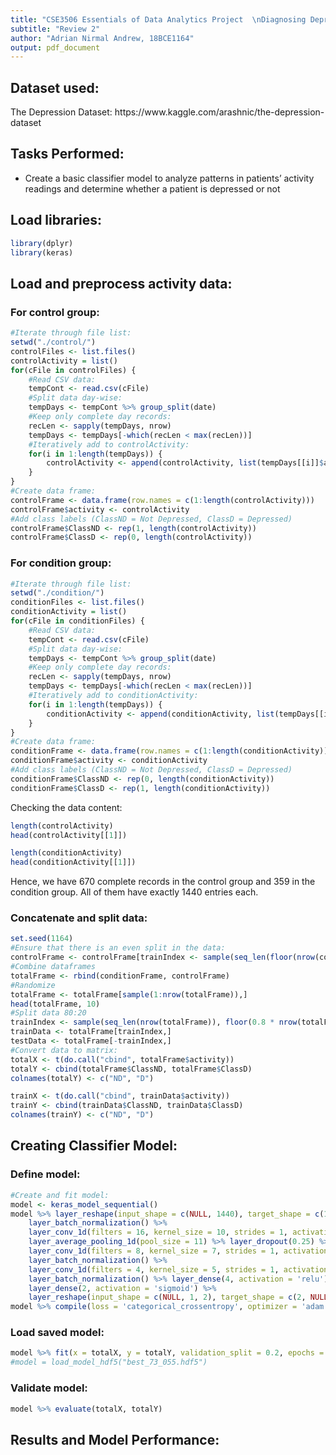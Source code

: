 ```yaml
---
title: "CSE3506 Essentials of Data Analytics Project  \nDiagnosing Depression using Motor Activity Score"
subtitle: "Review 2"
author: "Adrian Nirmal Andrew, 18BCE1164"
output: pdf_document
---
```


## Dataset used:

The Depression Dataset: https://www.kaggle.com/arashnic/the-depression-dataset

## Tasks Performed:

- Create a basic classifier model to analyze patterns in patients' activity readings and determine whether a patient is depressed or not

## Load libraries:

```r
library(dplyr)
library(keras)
```

## Load and preprocess activity data:

### For control group:

```r
#Iterate through file list:
setwd("./control/")
controlFiles <- list.files()
controlActivity = list()
for(cFile in controlFiles) {
	#Read CSV data:
	tempCont <- read.csv(cFile)
	#Split data day-wise:
	tempDays <- tempCont %>% group_split(date)
	#Keep only complete day records:
	recLen <- sapply(tempDays, nrow)
	tempDays <- tempDays[-which(recLen < max(recLen))]
	#Iteratively add to controlActivity:
	for(i in 1:length(tempDays)) {
		controlActivity <- append(controlActivity, list(tempDays[[i]]$activity))
	}
}
#Create data frame:
controlFrame <- data.frame(row.names = c(1:length(controlActivity)))
controlFrame$activity <- controlActivity
#Add class labels (ClassND = Not Depressed, ClassD = Depressed)
controlFrame$ClassND <- rep(1, length(controlActivity))
controlFrame$ClassD <- rep(0, length(controlActivity))
```

### For condition group:

```r
#Iterate through file list:
setwd("./condition/")
conditionFiles <- list.files()
conditionActivity = list()
for(cFile in conditionFiles) {
	#Read CSV data:
	tempCont <- read.csv(cFile)
	#Split data day-wise:
	tempDays <- tempCont %>% group_split(date)
	#Keep only complete day records:
	recLen <- sapply(tempDays, nrow)
	tempDays <- tempDays[-which(recLen < max(recLen))]
	#Iteratively add to conditionActivity:
	for(i in 1:length(tempDays)) {
		conditionActivity <- append(conditionActivity, list(tempDays[[i]]$activity))
	}
}
#Create data frame:
conditionFrame <- data.frame(row.names = c(1:length(conditionActivity)))
conditionFrame$activity <- conditionActivity
#Add class labels (ClassND = Not Depressed, ClassD = Depressed)
conditionFrame$ClassND <- rep(0, length(conditionActivity))
conditionFrame$ClassD <- rep(1, length(conditionActivity))
```

Checking the data content:

```r
length(controlActivity)
head(controlActivity[[1]])
```

```r
length(conditionActivity)
head(conditionActivity[[1]])
```

Hence, we have 670 complete records in the control group and 359 in the condition group. All of them have exactly 1440 entries each.

### Concatenate and split data:

```r
set.seed(1164)
#Ensure that there is an even split in the data:
controlFrame <- controlFrame[trainIndex <- sample(seq_len(floor(nrow(controlFrame) / 2)), floor(nrow(controlFrame) / 2)),]
#Combine dataframes
totalFrame <- rbind(conditionFrame, controlFrame)
#Randomize
totalFrame <- totalFrame[sample(1:nrow(totalFrame)),]
head(totalFrame, 10)
#Split data 80:20
trainIndex <- sample(seq_len(nrow(totalFrame)), floor(0.8 * nrow(totalFrame)))
trainData <- totalFrame[trainIndex,]
testData <- totalFrame[-trainIndex,]
#Convert data to matrix:
totalX <- t(do.call("cbind", totalFrame$activity))
totalY <- cbind(totalFrame$ClassND, totalFrame$ClassD)
colnames(totalY) <- c("ND", "D")

trainX <- t(do.call("cbind", trainData$activity))
trainY <- cbind(trainData$ClassND, trainData$ClassD)
colnames(trainY) <- c("ND", "D")
```

## Creating Classifier Model:

### Define model:

```r
#Create and fit model:
model <- keras_model_sequential()
model %>% layer_reshape(input_shape = c(NULL, 1440), target_shape = c(1440, 1)) %>%
	layer_batch_normalization() %>%
	layer_conv_1d(filters = 16, kernel_size = 10, strides = 1, activation = 'relu', activity_regularizer = regularizer_l1(0.00015)) %>%
	layer_average_pooling_1d(pool_size = 11) %>% layer_dropout(0.25) %>% layer_batch_normalization() %>%
	layer_conv_1d(filters = 8, kernel_size = 7, strides = 1, activation = 'relu', activity_regularizer = regularizer_l1(0.00015)) %>% layer_average_pooling_1d(pool_size = 5) %>% layer_dropout(0.2) %>%
	layer_batch_normalization() %>%
	layer_conv_1d(filters = 4, kernel_size = 5, strides = 1, activation = 'relu', activity_regularizer = regularizer_l1(0.00015)) %>% layer_average_pooling_1d(pool_size = 4) %>% layer_dropout(0.15) %>%
	layer_batch_normalization() %>% layer_dense(4, activation = 'relu') %>% layer_flatten() %>%
	layer_dense(2, activation = 'sigmoid') %>%
	layer_reshape(input_shape = c(NULL, 1, 2), target_shape = c(2, NULL))
model %>% compile(loss = 'categorical_crossentropy', optimizer = 'adam', metrics = c('accuracy'))
```

### Load saved model:

```r
model %>% fit(x = totalX, y = totalY, validation_split = 0.2, epochs = 1000, batch_size = 18, verbose = 1)
#model = load_model_hdf5("best_73_055.hdf5")
```

### Validate model:

```r
model %>% evaluate(totalX, totalY)
```

## Results and Model Performance:
